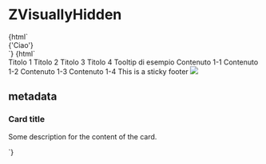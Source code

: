 
<Meta title="ZVisuallyHidden" component="z-visually-hidden" />

# ZVisuallyHidden

<Preview>
  <Story name="ZVisuallyHidden-sample">
    {html`<z-visually-hidden><div>{'Ciao'}</div></z-visually-hidden>`}
  </Story>
</Preview>

<Preview>
  <Story name="ZVisuallyHidden-table">
    {html`<div><z-visually-hidden>
      <z-registro-table
        bordered="true"
        column-sticky="false"
        header-sticky="false"
      >
        <z-registro-table-head>
          <z-registro-table-header-row>
            <z-registro-table-header>
              <span>Titolo 1</span>
            </z-registro-table-header>
            <z-registro-table-header>
              <span>Titolo 2</span>
            </z-registro-table-header>
            <z-registro-table-header>
              <span>Titolo 3</span>
            </z-registro-table-header>
            <z-registro-table-header>
              <span>Titolo 4</span>
            </z-registro-table-header>
          </z-registro-table-header-row>
        </z-registro-table-head>
        <z-registro-table-body>
          <z-registro-table-row>
            <z-registro-table-cell>
              <z-tooltip
                type="top"
                open="true"
                bind-to="#sample-element"
                type="{Too.RIGHT}"
              >
                Tooltip di esempio
              </z-tooltip>
              <span id="sample-element">Contenuto 1-1</span>
            </z-registro-table-cell>
            <z-registro-table-cell>
              <span>Contenuto 1-2</span>
            </z-registro-table-cell>
            <z-registro-table-cell>
              <span>Contenuto 1-3</span>
            </z-registro-table-cell>
            <z-registro-table-cell>
              <span>Contenuto 1-4</span>
            </z-registro-table-cell>
          </z-registro-table-row>
        </z-registro-table-body>
        <z-registro-table-sticky-footer slot="sticky-footer">
          <span>This is a sticky footer</span>
        </z-registro-table-sticky-footer>
      </z-registro-table>
    </z-visually-hidden>
          <z-card>
        <img slot="cover" src="https://i.pinimg.com/originals/b9/fc/7e/b9fc7e6b2dd2ca128bcc3412e68994f0.jpg" />
        <h2 class="body-5" slot="metadata">metadata</h2>
        <h3 slot="title">Card title</h3>
        <p class="body-3" slot="text">Some description for the content of the card.</p>
        <z-icon name="share" slot="action"></z-icon>
        <z-icon name="delete" slot="action"></z-icon>
      </z-card></div>`}
  </Story>
</Preview>

<Props of="z-visually-hidden" />


